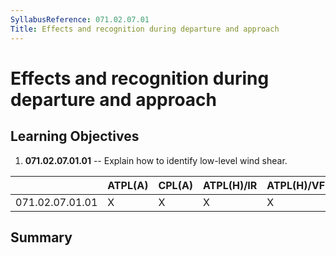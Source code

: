 ```yaml
---
SyllabusReference: 071.02.07.01
Title: Effects and recognition during departure and approach
---
```


# Effects and recognition during departure and approach

## Learning Objectives

1.  **071.02.07.01.01** -- Explain how to identify low-level wind shear.

|                 | ATPL(A) | CPL(A) | ATPL(H)/IR | ATPL(H)/VFR | CPL(H) | IR  | CBIR(A) |
| --------------- | ------- | ------ | ---------- | ----------- | ------ | --- | ------- |
| 071.02.07.01.01 | X       | X      | X          | X           | X      |     |         |

## Summary

